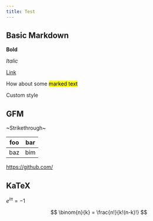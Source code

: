 ```yaml
---
title: Test
---
```


## Basic Markdown

**Bold**

_Italic_

[Link](https://github.com/)

How about some <mark>marked text</mark>

<p style={{color: 'orangered'}}>Custom style</p>

## GFM

~Strikethrough~

| foo | bar |
| --- | --- |
| baz | bim |

https://github.com/

## KaTeX

$e^{i\pi} = -1$

$$
\binom{n}{k} = \frac{n!}{k!(n-k)!}
$$
